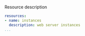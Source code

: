 
<LeftAlignedTable type="string" required={false} />

Resource description

<File name='stackql_manifest.yml'>

```yaml {3}
resources:
- name: instances
  description: web server instances
...
```

</File>